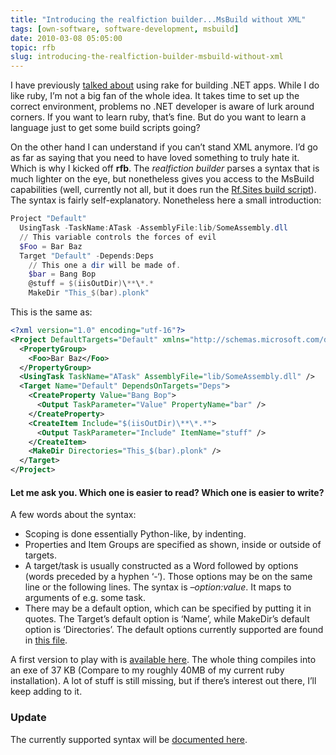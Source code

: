 ```yaml
---
title: "Introducing the realfiction builder...MsBuild without XML"
tags: [own-software, software-development, msbuild]
date: 2010-03-08 05:05:00
topic: rfb
slug: introducing-the-realfiction-builder-msbuild-without-xml
---
```


<TopicToc topicId="rfb" header="realfiction builder" />

I have previously [talked about](2009/06/01/fashion-of-the-week-building-with-rake) using rake for building .NET apps. While I do like ruby, I’m not a big fan of the whole idea. It takes time to set up the correct environment, problems no .NET developer is aware of lurk around corners. If you want to learn ruby, that’s fine. But do you want to learn a language just to get some build scripts going?

On the other hand I can understand if you can’t stand XML anymore. I’d go as far as saying that you need to have loved something to truly hate it. Which is why I kicked off **rfb**. The _realfiction builder_ parses a syntax that is much lighter on the eye, but nonetheless gives you access to the MsBuild capabilities (well, currently not all, but it does run the [Rf.Sites build script](https://github.com/flq/Rf.Sites/tree/3cc1e9654bccd799ca7548028e68b03191eaa381)). The syntax is fairly self-explanatory. Nonetheless here a small introduction:

```powershell
Project "Default"
  UsingTask -TaskName:ATask -AssemblyFile:lib/SomeAssembly.dll
  // This variable controls the forces of evil
  $Foo = Bar Baz
  Target "Default" -Depends:Deps
    // This one a dir will be made of.
    $bar = Bang Bop
    @stuff = $(iisOutDir)\**\*.*
    MakeDir "This_$(bar).plonk"
```

This is the same as:

```xml
<?xml version="1.0" encoding="utf-16"?>
<Project DefaultTargets="Default" xmlns="http://schemas.microsoft.com/developer/msbuild/2003">
  <PropertyGroup>
    <Foo>Bar Baz</Foo>
  </PropertyGroup>
  <UsingTask TaskName="ATask" AssemblyFile="lib/SomeAssembly.dll" />
  <Target Name="Default" DependsOnTargets="Deps">
    <CreateProperty Value="Bang Bop">
      <Output TaskParameter="Value" PropertyName="bar" />
    </CreateProperty>
    <CreateItem Include="$(iisOutDir)\**\*.*">
      <Output TaskParameter="Include" ItemName="stuff" />
    </CreateItem>
    <MakeDir Directories="This_$(bar).plonk" />
  </Target>
</Project>
```

#### Let me ask you. Which one is easier to read? Which one is easier to write?

A few words about the syntax:

*   Scoping is done essentially Python-like, by indenting. 
* Properties and Item Groups are specified as shown, inside or outside of targets. 
* A target/task is usually constructed as a Word followed by options (words preceded by a hyphen ‘-‘). Those options may be on the same line or the following lines. The syntax is _–option:value_. It maps to arguments of e.g. some task. 
* There may be a default option, which can be specified by putting it in quotes. The Target’s default option is ‘Name’, while MakeDir’s default option is ‘Directories’. The default options currently supported are found in [this file](http://github.com/flq/rfb/blob/master/rfb/StandardDefaultValueResolver.cs).

A first version to play with is [available here](http://github.com/flq/rfb). The whole thing compiles into an exe of 37 KB (Compare to my roughly 40MB of my current ruby installation). A lot of stuff is still missing, but if there’s interest out there, I’ll keep adding to it.

### Update

The currently supported syntax will be [documented here](http://wiki.github.com/flq/rfb/syntax).